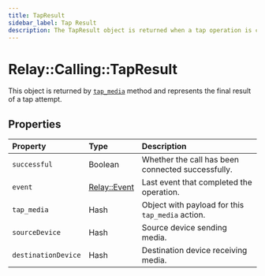 ```yaml
---
title: TapResult
sidebar_label: Tap Result
description: The TapResult object is returned when a tap operation is completed.
---
```


[relay-event]: ../../event.mdx
[tap_media]: ../actions/tap.mdx

# Relay::Calling::TapResult

This object is returned by [`tap_media`][tap_media] method and represents the final result of a tap attempt.

## Properties

| Property | Type | Description |
| :------- | :--- | :---------- |
| `successful` | Boolean | Whether the call has been connected successfully. |
| `event` | [Relay::Event][relay-event] | Last event that completed the operation. |
| `tap_media` | Hash | Object with payload for this `tap_media` action. |
| `sourceDevice` | Hash | Source device sending media. |
| `destinationDevice` | Hash | Destination device receiving media. |